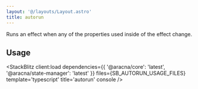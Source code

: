```yaml
---
layout: '@/layouts/Layout.astro'
title: autorun
---
```



Runs an effect when any of the properties used inside of the effect change.

## Usage

<StackBlitz
  client:load
  dependencies={{ '@aracna/core': 'latest', '@aracna/state-manager': 'latest' }}
  files={SB_AUTORUN_USAGE_FILES}
  template='typescript'
  title='autorun'
  console
/>
